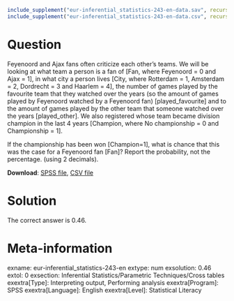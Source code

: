 ```{r, echo = FALSE, results = "hide"}
include_supplement("eur-inferential_statistics-243-en-data.sav", recursive = TRUE)
include_supplement("eur-inferential_statistics-243-en-data.csv", recursive = TRUE)
```
Question
========
Feyenoord and Ajax fans often criticize each other's teams. We will be looking at what team a person is a fan of [Fan, where Feyenoord = 0 and Ajax = 1], in what city a person lives [City, where Rotterdam = 1, Amsterdam = 2, Dordrecht = 3 and Haarlem = 4], the number of games played by the favourite team that they watched over the years (so the amount of games played by Feyenoord watched by a Feyenoord fan) [played_favourite] and to the amount of games played by the other team that someone watched over the years [played_other]. We also registered whose team became division champion in the last 4 years [Champion, where No championship = 0 and Championship = 1].

If the championship has been won [Champion=1], what is chance that this was the case for a Feyenoord fan [Fan]? Report the probability, not the percentage. (using 2 decimals).

**Download**: [SPSS file](inferential_statistics-243-en-data.sav), [CSV file](inferential_statistics-243-en-data.csv)


Solution
========
The correct answer is 0.46.


Meta-information
================
exname: eur-inferential_statistics-243-en
extype: num
exsolution: 0.46
extol: 0
exsection: Inferential Statistics/Parametric Techniques/Cross tables
exextra[Type]: Interpreting output, Performing analysis
exextra[Program]: SPSS
exextra[Language]: English
exextra[Level]: Statistical Literacy
